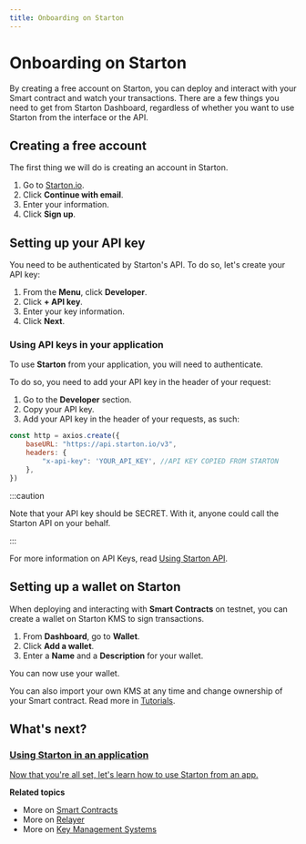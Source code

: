 ```yaml
---
title: Onboarding on Starton
---
```


# Onboarding on Starton

By creating a free account on Starton, you can deploy and interact with your Smart contract and watch your transactions.
There are a few things you need to get from Starton Dashboard, regardless of whether you want to use Starton from the interface or the API.

## Creating a free account

The first thing we will do is creating an account in Starton. 

1. Go to [Starton.io](https://app.starton.io/).
1. Click **Continue with email**.
1. Enter your information.
1. Click **Sign up**.

## Setting up your API key

You need to be authenticated by Starton's API. To do so, let's create your API key: 

1. From the **Menu**, click **Developer**.
1. Click **+ API key**.
1. Enter your key information.
1. Click **Next**.

### Using API keys in your application
To use **Starton** from your application, you will need to authenticate. 

To do so, you need to add your API key in the header of your request: 

1. Go to the **Developer** section.
1. Copy your API key.
1. Add your API key in the header of your requests, as such:

```jsx
const http = axios.create({
    baseURL: "https://api.starton.io/v3",
    headers: {
        "x-api-key": 'YOUR_API_KEY', //API KEY COPIED FROM STARTON
    },
})
```

:::caution

Note that your API key should be SECRET. With it, anyone could call the Starton API on your behalf.

:::

For more information on API Keys, read [Using Starton API](/Developer/API.md).


## Setting up a wallet on Starton

When deploying and interacting with **Smart Contracts** on testnet, you can create a wallet on Starton KMS to sign transactions.

1. From **Dashboard**, go to **Wallet**.
1. Click **Add a wallet**.
1. Enter a **Name** and a **Description** for your wallet.

You can now use your wallet.

You can also import your own KMS at any time and change ownership of your Smart contract. Read more in [Tutorials](/Tutorials/how-to-change-the-smart-contracts-ownership.md).

## What's next?

<div class="row-is-multiline">

<div class="col col--2" class="cards">
<a class="button-card button-card--vertical" href="/docs/Tutorials/using-starton-in-app"><h3>Using Starton in an application</h3>
<div class="button-card__inner">
<p color="white">Now that you're all set, let's learn how to use Starton from an app.</p>
</div>
</a>
</div>

</div>




**Related topics**

- More on [Smart Contracts](/Smart-contract/understanding-smart-contracts.md)
- More on [Relayer](/Transactions/understanding-the-relayer.md)
- More on [Key Management Systems](/Wallet/understanding-key-management-systems.md)

